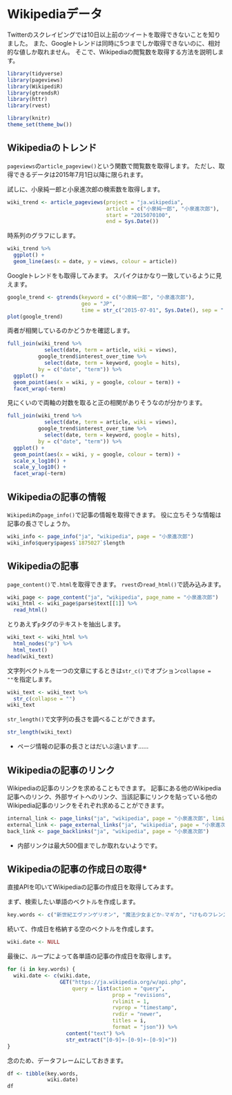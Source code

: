 # Wikipediaデータ {#wikipedia-data}

Twitterのスクレイピングでは10日以上前のツイートを取得できないことを知りました。
また、Googleトレンドは同時に5つまでしか取得できないのに、相対的な値しか取れません。
そこで、Wikipediaの閲覧数を取得する方法を説明します。

```r
library(tidyverse)
library(pageviews)
library(WikipediR)
library(gtrendsR)
library(httr)
library(rvest)
```

```r
library(knitr)
theme_set(theme_bw())
```

## Wikipediaのトレンド {#Trend}

`pageviews`の`article_pageview()`という関数で閲覧数を取得します。
ただし、取得できるデータは2015年7月1日以降に限られます。

試しに、小泉純一郎と小泉進次郎の検索数を取得します。

```r
wiki_trend <- article_pageviews(project = "ja.wikipedia",
                                article = c("小泉純一郎", "小泉進次郎"),
                                start = "2015070100",
                                end = Sys.Date())
```

時系列のグラフにします。

```r
wiki_trend %>% 
  ggplot() + 
  geom_line(aes(x = date, y = views, colour = article))
```

Googleトレンドをも取得してみます。
スパイクはかなり一致しているように見えます。

```r
google_trend <- gtrends(keyword = c("小泉純一郎", "小泉進次郎"), 
                        geo = "JP", 
                        time = str_c("2015-07-01", Sys.Date(), sep = " "))
plot(google_trend)
```

両者が相関しているのかどうかを確認します。

```r
full_join(wiki_trend %>% 
            select(date, term = article, wiki = views),
          google_trend$interest_over_time %>% 
            select(date, term = keyword, google = hits),
          by = c("date", "term")) %>% 
  ggplot() + 
  geom_point(aes(x = wiki, y = google, colour = term)) + 
  facet_wrap(~term)
```

見にくいので両軸の対数を取ると正の相関がありそうなのが分かります。

```r
full_join(wiki_trend %>% 
            select(date, term = article, wiki = views),
          google_trend$interest_over_time %>% 
            select(date, term = keyword, google = hits),
          by = c("date", "term")) %>% 
  ggplot() + 
  geom_point(aes(x = wiki, y = google, colour = term)) + 
  scale_x_log10() + 
  scale_y_log10() + 
  facet_wrap(~term)
```

## Wikipediaの記事の情報

`WikipediR`の`page_info()`で記事の情報を取得できます。
役に立ちそうな情報は記事の長さでしょうか。

```r
wiki_info <- page_info("ja", "wikipedia", page = "小泉進次郎")
wiki_info$query$pages$`1875027`$length
```

## Wikipediaの記事

`page_content()`で`.html`を取得できます。
`rvest`の`read_html()`で読み込みます。

```r
wiki_page <- page_content("ja", "wikipedia", page_name = "小泉進次郎")
wiki_html <- wiki_page$parse$text[[1]] %>% 
  read_html()
```

とりあえず`p`タグのテキストを抽出します。

```r
wiki_text <- wiki_html %>% 
  html_nodes("p") %>% 
  html_text()
head(wiki_text)
```

文字列ベクトルを一つの文章にするときは`str_c()`でオプション`collapse = ""`を指定します。

```r
wiki_text <- wiki_text %>% 
  str_c(collapse = "")
wiki_text
```

`str_length()`で文字列の長さを調べることができます。

```r
str_length(wiki_text)
```

- ページ情報の記事の長さとはだいぶ違います……

## Wikipediaの記事のリンク

Wikipediaの記事のリンクを求めることもできます。
記事にある他のWikipedia記事へのリンク、外部サイトへのリンク、当該記事にリンクを貼っている他のWikipedia記事のリンクをそれぞれ求めることができます。

```r
internal_link <- page_links("ja", "wikipedia", page = "小泉進次郎", limit = 500)
external_link <- page_external_links("ja", "wikipedia", page = "小泉進次郎")
back_link <- page_backlinks("ja", "wikipedia", page = "小泉進次郎")
```

- 内部リンクは最大500個までしか取れないようです。

## Wikipediaの記事の作成日の取得*

直接APIを叩いてWikipediaの記事の作成日を取得してみます。

まず、検索したい単語のベクトルを作成します。

```r
key.words <- c("新世紀エヴァンゲリオン", "魔法少女まどか☆マギカ", "けものフレンズ")
```

続いて、作成日を格納する空のベクトルを作成します。

```r
wiki.date <- NULL
```

最後に、ループによって各単語の記事の作成日を取得します。

```r
for (i in key.words) {
  wiki.date <- c(wiki.date,
                 GET("https://ja.wikipedia.org/w/api.php",
                     query = list(action = "query",
                                  prop = "revisions",
                                  rvlimit = 1,
                                  rvprop = "timestamp",
                                  rvdir = "newer",
                                  titles = i,
                                  format = "json")) %>% 
                   content("text") %>% 
                   str_extract("[0-9]+-[0-9]+-[0-9]+"))
}
```

念のため、データフレームにしておきます。

```r
df <- tibble(key.words,
             wiki.date)
df
```